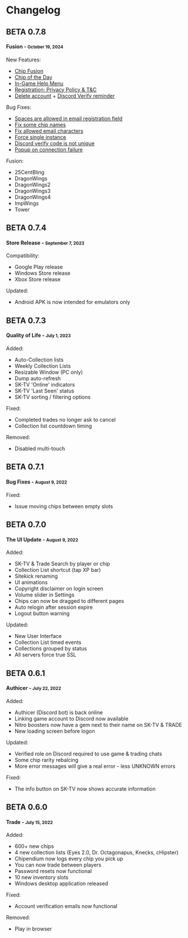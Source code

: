 # Changelog
## **BETA 0.7.8**
#### Fusion - <small>October 19, 2024</small>
New Features:

+ [Chip Fusion](https://github.com/SitekickRemastered/Game/issues/11)
+ [Chip of the Day](https://github.com/SitekickRemastered/Game/issues/25)
+ [In-Game Help Menu](https://github.com/SitekickRemastered/Game/issues/5)
+ [Registration: Privacy Policy & T&C](https://github.com/SitekickRemastered/Game/issues/40)
+ [Delete account](https://github.com/SitekickRemastered/Game/issues/19) + [Discord Verify reminder](https://github.com/SitekickRemastered/Game/issues/1)

Bug Fixes:

+ [Spaces are allowed in email registration field](https://github.com/SitekickRemastered/Game/issues/18)
+ [Fix some chip names](https://github.com/SitekickRemastered/Game/issues/26)
+ [Fix allowed email characters](https://github.com/SitekickRemastered/Game/issues/37)
+ [Force single instance](https://github.com/SitekickRemastered/Game/issues/35)
+ [Discord verify code is not unique](https://github.com/SitekickRemastered/Game/issues/29)
+ [Popup on connection failure](https://github.com/SitekickRemastered/Game/issues/48)

Fusion:

+ 25CentBling
+ DragonWings
+ DragonWings2
+ DragonWings3
+ DragonWings4
+ ImpWings
+ Tower

## **BETA 0.7.4**
#### Store Release - <small>September 7, 2023</small>
Compatibility:

- Google Play release
- Windows Store release
- Xbox Store release

Updated:

- Android APK is now intended for emulators only

## **BETA 0.7.3**
#### Quality of Life - <small>July 1, 2023</small>

Added:

- Auto-Collection lists
- Weekly Collection Lists
- Resizable Window (PC only)
- Dump auto-refresh
- SK-TV 'Online' indicators
- SK-TV 'Last Seen' status
- SK-TV sorting / filtering options

Fixed:

- Completed trades no longer ask to cancel
- Collection list countdown timing

Removed:

- Disabled multi-touch

## **BETA 0.7.1**
#### Bug Fixes - <small>August 9, 2022</small>
Fixed:

- Issue moving chips between empty slots
    
## **BETA 0.7.0**
#### The UI Update - <small>August 9, 2022</small>

Added:
    
- SK-TV & Trade Search by player or chip
- Collection List shortcut (tap XP bar)
- Sitekick renaming
- UI animations
- Copyright disclaimer on login screen
- Volume slider in Settings
- Chips can now be dragged to different pages
- Auto relogin after session expire
- Logout button warning

Updated:

- New User Interface
- Collection List timed events
- Collections grouped by status
- All servers force true SSL

## **BETA 0.6.1**
#### Authicer - <small>July 22, 2022</small>

Added:

- Authicer (Discord bot) is back online
- Linking game account to Discord now available
- Nitro boosters now have a gem next to their name on SK-TV & TRADE
- New loading screen before logon

Updated:

- Verified role on Discord required to use game & trading chats
- Some chip rarity rebalcing
- More error messages will give a real error - less UNKNOWN errors

Fixed:

- The info button on SK-TV now shows accurate information
    
## **BETA 0.6.0**
#### Trade - <small>July 15, 2022</small>

Added:

- 600+ new chips
- 4 new collection lists (Eyes 2.0, Dr. Octagonapus, Knecks, cHipster)
- Chipendium now logs every chip you pick up
- You can now trade between players
- Password resets now functional
- 10 new inventory slots
- Windows desktop application released

Fixed:

- Account verification emails now functional

Removed:

- Play in browser